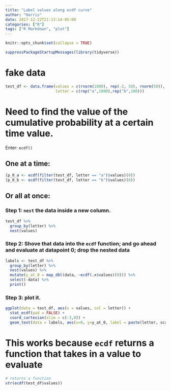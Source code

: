 ```yaml
---
title: "Label values along ecdf curve"
author: "Harris"
date: 2017-12-22T21:13:14-05:00
categories: ["R"]
tags: ["R Markdown", "plot"]
---
```


```r
knitr::opts_chunk$set(collapse = TRUE)
```

```r
suppressPackageStartupMessages(library(tidyverse))
```

# fake data

```r
test_df <- data.frame(values = c(rnorm(1000), rep(-2, 50), rnorm(50)),
                      letter = c(rep("a",1000),rep("b",100)))
```

# Need to find the value of the cumulative probability at a certain time value.
Enter: `ecdf()`

## One at a time:
```r
(p_0_a <- ecdf(filter(test_df, letter == "a")$values)(0))
(p_0_b <- ecdf(filter(test_df, letter == "b")$values)(0))
```

## Or all at once:

### Step 1: `nest` the data inside a new column.
```r
test_df %>% 
  group_by(letter) %>% 
  nest(values)
```

### Step 2: Shove that data into the `ecdf` function; and go ahead and evaluate at datapoint 0; drop the nested data

```r
labels <- test_df %>% 
  group_by(letter) %>% 
  nest(values) %>% 
  mutate(y_at_0 = map_dbl(data, ~ecdf(.x$values)(0))) %>% 
  select(-data) %>% 
  print()
```

### Step 3: plot it.

```r
ggplot(data = test_df, aes(x = values, col = letter)) +
  stat_ecdf(pad = FALSE) +
  coord_cartesian(xlim = c(-3,0)) + 
  geom_text(data = labels, aes(x=0, y=y_at_0, label = paste(letter, scales::percent(y_at_0))), vjust = -0.25, hjust = 1)
```

# This works because `ecdf` returns a function that takes in a value to evaluate

```r
# returns a function
str(ecdf(test_df$values))
```